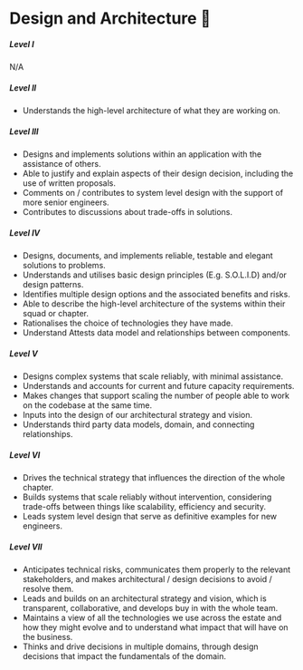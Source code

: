 # Design and Architecture 📐

##### **Level I**

N/A

##### **Level II**

- Understands the high-level architecture of what they are working on.

##### **Level III**

- Designs and implements solutions within an application with the assistance of others.
- Able to justify and explain aspects of their design decision, including the use of written proposals.
- Comments on / contributes to system level design with the support of more senior engineers.
- Contributes to discussions about trade-offs in solutions.

##### **Level IV**

- Designs, documents, and implements reliable, testable and elegant solutions to problems.
- Understands and utilises basic design principles (E.g. S.O.L.I.D) and/or design patterns.
- Identifies multiple design options and the associated benefits and risks.
- Able to describe the high-level architecture of the systems within their squad or chapter.
- Rationalises the choice of technologies they have made.
- Understand Attests data model and relationships between components.

##### **Level V**

- Designs complex systems that scale reliably, with minimal assistance.
- Understands and accounts for current and future capacity requirements.
- Makes changes that support scaling the number of people able to work on the codebase at the same time.
- Inputs into the design of our architectural strategy and vision.
- Understands third party data models, domain, and connecting relationships.

##### **Level VI**

- Drives the technical strategy that influences the direction of the whole chapter.
- Builds systems that scale reliably without intervention, considering trade-offs between things like scalability, efficiency and security.
- Leads system level design that serve as definitive examples for new engineers.

##### **Level VII**

- Anticipates technical risks, communicates them properly to the relevant stakeholders, and makes architectural / design decisions to avoid / resolve them.
- Leads and builds on an architectural strategy and vision, which is transparent, collaborative, and develops buy in with the whole team.
- Maintains a view of all the technologies we use across the estate and how they might evolve and to understand what impact that will have on the business.
- Thinks and drive decisions in multiple domains, through design decisions that impact the fundamentals of the domain.